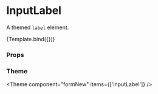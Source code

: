 
<Meta title="Components/FormNew/primitive/InputLabel" component={InputLabel} />

# InputLabel

A themed `label` element.


<Canvas>
  <Story
    name="Default"
    args={{
      label: 'Label',
    }}
  >
    {Template.bind({})}
  </Story>
</Canvas>

### Props

<ArgsTable story="Default" />

### Theme

<Theme component="formNew" items={['inputLabel']} />
